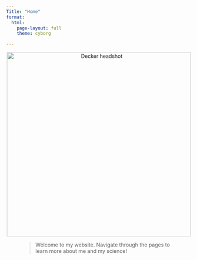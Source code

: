 ```yaml
---
Title: "Home"
format:
  html:
    page-layout: full
    theme: cyborg

---
```


<center><a><img src="images/wdbrain.png" alt="Decker headshot" width="500" class="headshot"/></a></center>

<figure class="text-center">
  <blockquote class="blockquote">
    <p class="lead"> Welcome to my website. Navigate through the pages to learn more about me and my science!</p>
  
  </blockquote>
</figure>








